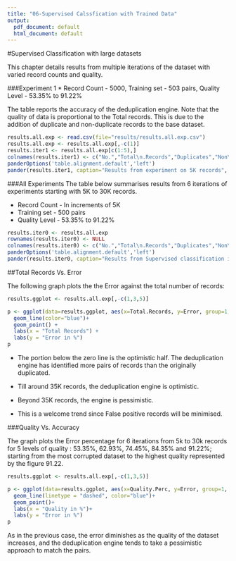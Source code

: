 ```yaml
---
title: "06-Supervised Calssfication with Trained Data"
output:
  pdf_document: default
  html_document: default
---
```



#Supervised Classification with large datasets

This chapter details results from multiple iterations of the dataset with varied record counts and quality.  

###Experiment 1 
* Record Count - 5000, Training set - 503 pairs, Quality Level - 53.35% to 91.22%

The table reports the accuracy of the deduplication engine.  Note that the quality of data is proportional to the Total records.  This is due to the addition of duplicate and non-duplicate records to the base dataset.

```r
results.all.exp <- read.csv(file="results/results.all.exp.csv")
results.all.exp <- results.all.exp[,-c(1)]
results.iter1 <- results.all.exp[c(1:5),]
colnames(results.iter1) <- c("No.","Total\n.Records","Duplicates","Non\n.Duplicates","Record\n.Pairs","Quality\n.Perc","Ident\n.Pairs","Accuracy","Error")
panderOptions('table.alignment.default','left')
pander(results.iter1, caption="Results from experiment on 5K records", short= TRUE, split.tables=180, keep.line.breaks = TRUE)

```

###All Experiments
The table below summarises results from 6 iterations of experiments starting with 5K to 30K records.  

* Record Count - In increments of 5K
* Training set - 500 pairs
* Quality Level - 53.35% to 91.22%

```r

results.iter0 <- results.all.exp
rownames(results.iter0) <- NULL
colnames(results.iter0) <- c("No.","Total\n.Records","Duplicates","Non\n.Duplicates","Record\n.Pairs","Quality\n.Perc","Ident\n.Pairs","Accuracy","Error")
panderOptions('table.alignment.default','left')
pander(results.iter0, caption="Results from Supervised classification iterations", short= TRUE, split.tables=180,keep.line.breaks = TRUE)

```



##Total Records Vs. Error

The following graph plots the the Error against the total number of records:  


```r
results.ggplot <- results.all.exp[,-c(1,3,5)]

p <- ggplot(data=results.ggplot, aes(x=Total.Records, y=Error, group=1, xlab="test")) +
  geom_line(color="blue")+
  geom_point() +
  labs(x = "Total Records") +
  labs(y = "Error in %")
p
```

* The portion below the zero line is the optimistic half.  The deduplication engine has identified more pairs of records than the originally duplicated.  

* Till around 35K records, the deduplication engine is optimistic.
* Beyond 35K records, the engine is pessimistic.  
* This is a welcome trend since False positive records will be minimised.

###Quality Vs. Accuracy

The graph plots the Error percentage for 6 iterations from 5k to 30k records for 5 levels of quality : 53.35%, 62.93%, 74.45%, 84.35% and 91.22%; starting from the most corrupted dataset to the highest quality represented by the figure 91.22.

```r
results.ggplot <- results.all.exp[,-c(1,3,5)]

p <- ggplot(data=results.ggplot, aes(x=Quality.Perc, y=Error, group=1, xlab="test")) +
  geom_line(linetype = "dashed", color="blue")+
  geom_point()+
  labs(x = "Quality in %")+
  labs(y = "Error in %")
p
```



As in the previous case, the error diminishes as the quality of the dataset increases, and the deduplication engine tends to take a pessimistic approach to match the pairs.